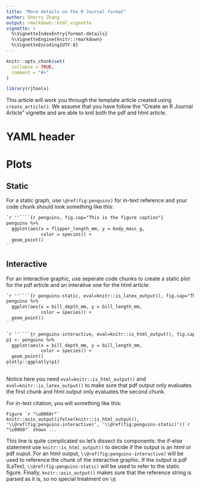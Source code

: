 ```yaml
---
title: "More details on the R Journal format"
author: Sherry Zhang
output: rmarkdown::html_vignette
vignette: >
  %\VignetteIndexEntry{format-details}
  %\VignetteEngine{knitr::rmarkdown}
  %\VignetteEncoding{UTF-8}
---
```


```r
knitr::opts_chunk$set(
  collapse = TRUE,
  comment = "#>"
)
```

```r
library(rjtools)
```

This article will work you through the template article created using `create_article()`. We assume that you have follow the "Create an R Journal Article" vignette and are able to knit both the pdf and html article.

# YAML header

# Plots

## Static

For a static graph, use `\@ref(fig:penguins)` for in-text reference and your code chunk should look something like this:

````markdown
`r ''````{r penguins, fig.cap="This is the figure caption"}
penguins %>% 
  ggplot(aes(x = flipper_length_mm, y = body_mass_g, 
             color = species)) + 
  geom_point()
```
````

## Interactive 

For an interactive graphic, use seperate code chunks to create a static plot for the pdf article and an interative one for the html article:

````markdown
`r ''````{r penguins-static, eval=knitr::is_latex_output(), fig.cap="This is the figure caption."}
penguins %>%
  ggplot(aes(x = bill_depth_mm, y = bill_length_mm,
             color = species)) +
  geom_point()
```
````

````markdown
`r ''````{r penguins-interactive, eval=knitr::is_html_output(), fig.cap="This is the figure caption."}
p1 <- penguins %>%
  ggplot(aes(x = bill_depth_mm, y = bill_length_mm,
             color = species)) +
  geom_point()
plotly::ggplotly(p1)
```
````

Notice here you need `eval=knitr::is_html_output()` and `eval=knitr::is_latex_output()` to make sure that pdf output only evaluates the first chunk and html output only evaluates the second chunk. 

For in-text citation, you will something like this: 

    Figure `r "\u0060r"` knitr::asis_output(ifelse(knitr::is_html_output(), '\\@ref(fig:penguins-interactive)', '\\@ref(fig:penguins-static)'))`r "\u0060"` shows ...
    
This line is quite complicated so let's dissect its components: the if-else statement use `knitr::is_html_output()` to decide if the output is an html or pdf ouput. For an html output, `\\@ref(fig:penguins-interactive)` will be used to reference the chunk of the interactive graphic. If the output is pdf (LaTex), `\\@ref(fig:penguins-static)` will be used to refer to the static figure. Finally, `knitr::asis_output()` makes sure that the reference string is parsed as it is, so no special treatment on `\@`.
